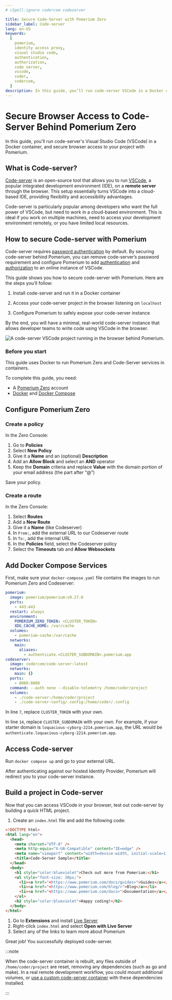 ```yaml
---
# cSpell:ignore codercom codeserver

title: Secure Code-Server with Pomerium Zero
sidebar_label: Code-server
lang: en-US
keywords:
  [
    pomerium,
    identity access proxy,
    visual studio code,
    authentication,
    authorization,
    code server,
    vscode,
    coder,
    codercom,
  ]
description: In this guide, you’ll run code-server VSCode in a Docker container and secure browser access to your project behind Pomerium.
---
```



# Secure Browser Access to Code-Server Behind Pomerium Zero

In this guide, you'll run code-server's Visual Studio Code (VSCode) in a Docker container, and secure browser access to your project with Pomerium.

## What is Code-server?

[Code-server](https://github.com/coder/code-server) is an open-source tool that allows you to run [VSCode](https://code.visualstudio.com/), a popular integrated development environment (IDE), on a **remote server** through the browser. This setup essentially turns VSCode into a cloud-based IDE, providing flexibility and accessibility advantages.

Code-server is particularly popular among developers who want the full power of VSCode, but need to work in a cloud-based environment. This is ideal if you work on multiple machines, need to access your development environment remotely, or you have limited local resources.

## How to secure Code-server with Pomerium

Code-server requires [password authentication](https://coder.com/docs/code-server/latest/guide#expose-code-server) by default. By securing code-server behind Pomerium, you can remove code-server’s password requirement and configure Pomerium to add [authentication](/docs/capabilities/authentication) and [authorization](/docs/capabilities/authorization) to an online instance of VSCode.

This guide shows you how to secure code-server with Pomerium. Here are the steps you’ll follow:

1. Install code-server and run it in a Docker container

1. Access your code-server project in the browser listening on `localhost`

1. Configure Pomerium to safely expose your code-server instance

By the end, you will have a minimal, real-world code-server instance that allows developer teams to write code using VSCode in the browser.

![A code-server VSCode project running in the browser behind Pomerium.](img/code-server/vscode-pomerium.png)

### Before you start

This guide uses Docker to run Pomerium Zero and Code-Server services in containers.

To complete this guide, you need:

- A [Pomerium Zero](http://console.pomerium.app/create-account) account
- [Docker](https://docs.docker.com/install/) and [Docker Compose](https://docs.docker.com/compose/install/)

## Configure Pomerium Zero

### Create a policy

In the Zero Console:

1. Go to **Policies**
2. Select **New Policy**
3. Give it a **Name** and an (optional) **Description**
4. Add an **Allow Block** and select an **AND** operator
5. Keep the **Domain** criteria and replace **Value** with the domain portion of your email address (the part after “@”)

Save your policy.

### Create a route

In the Zero Console:

1. Select **Routes**
2. Add a **New Route**
3. Give it a **Name** (like Codeserver)
4. In `From:`, add the external URL to our Codeserver route
5. In `To:`, add the internal URL
6. In the **Policies** field, select the Codeserver policy
7. Select the **Timeouts** tab and **Allow Websockets**

## Add Docker Compose Services

First, make sure your `docker-compose.yaml` file contains the images to run Pomerium Zero and Codeserver:

```yaml {7,14} showLineNumbers
pomerium:
  image: pomerium/pomerium:v0.27.0
  ports:
    - 443:443
  restart: always
  environment:
    POMERIUM_ZERO_TOKEN: <CLUSTER_TOKEN>
    XDG_CACHE_HOME: /var/cache
  volumes:
    - pomerium-cache:/var/cache
  networks:
    main:
      aliases:
        - authenticate.<CLUSTER_SUBDOMAIN>.pomerium.app
codeserver:
  image: codercom/code-server:latest
  networks:
    main: {}
  ports:
    - 8080:8080
  command: --auth none --disable-telemetry /home/coder/project
  volumes:
    - ./code-server:/home/coder/project
    - ./code-server-config/.config:/home/coder/.config
```

In line `7`, replace `CLUSTER_TOKEN` with your own.

In line `14`, replace `CLUSTER_SUBDOMAIN` with your own. For example, if your starter domain is `loquacious-cyborg-2214.pomerium.app`, the URL would be `authenticate.loquacious-cyborg-2214.pomerium.app`.

## Access Code-server

Run `docker compose up` and go to your external URL.

After authenticating against our hosted Identity Provider, Pomerium will redirect you to your code-server instance.

## Build a project in Code-server

Now that you can access VSCode in your browser, test out code-server by building a quick HTML project.

1. Create an `index.html` file and add the following code:

```html
<!DOCTYPE html>
<html lang="en">
  <head>
    <meta charset="UTF-8" />
    <meta http-equiv="X-UA-Compatible" content="IE=edge" />
    <meta name="viewport" content="width=device-width, initial-scale=1.0" />
    <title>Code-Server Sample</title>
  </head>
  <body>
    <h1 style="color:blueviolet">Check out more from Pomerium:</h1>
    <ul style="font-size: 20px;">
      <li><a href="<https://www.pomerium.com/docs/guides>">Guides</a></li>
      <li><a href="<https://www.pomerium.com/blog/>">Blog</a></li>
      <li><a href="<https://www.pomerium.com/docs>">Documentation</a></li>
    </ul>
    <h2 style="color:blueviolet">Happy coding!</h2>
  </body>
</html>
```

1. Go to **Extensions** and install [Live Server](https://marketplace.visualstudio.com/items?itemName=ritwickdey.LiveServer)
2. Right-click `index.html` and select **Open with Live Server**
3. Select any of the links to learn more about Pomerium

Great job! You successfully deployed code-server.

:::note

When the code-server container is rebuilt, any files outside of `/home/coder/project` are reset, removing any dependencies (such as go and make). In a real remote development workflow, you could mount additional volumes, or [use a custom code-server container](https://github.com/cdr/deploy-code-server/tree/main/deploy-container) with these dependencies installed.

:::

